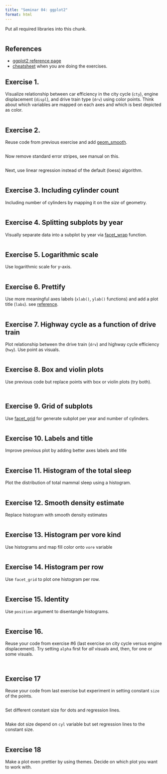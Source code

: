 ```yaml
---
title: "Seminar 04: ggplot2"
format: html
---
```


Put all required libraries into this chunk.
```r

```

## References

* [ggplot2 reference page](https://ggplot2.tidyverse.org/) 
* [cheatsheet](https://github.com/rstudio/cheatsheets/raw/master/data-visualization-2.1.pdf) when you are doing the exercises.


## Exercise 1.
Visualize relationship between car efficiency in the city cycle (`cty`), engine displacement (`displ`), and drive train type (`drv`) using color points. Think about which variables are mapped on each axes and which is best depicted as color.

```r
```

## Exercise 2.
Reuse code from previous exercise and add [geom_smooth](https://ggplot2.tidyverse.org/reference/geom_smooth.html).
```r
```

Now remove standard error stripes, see manual on this.
```r
```

Next, use linear regression instead of the default (loess) algorithm.
```r
```

## Exercise 3. Including cylinder count
Including number of cylinders by mapping it on the _size_ of geometry.
```r
```

## Exercise 4. Splitting subplots by year
Visually separate data into a subplot by year via [facet_wrap](https://ggplot2.tidyverse.org/reference/facet_wrap.html) function.
```r
```

## Exercise 5. Logarithmic scale
Use logarithmic scale for y-axis.
```r
```

## Exercise 6. Prettify
Use more meaningful axes labels (`xlab()`, `ylab()` functions) and add a plot title (`labs`). see [reference](https://ggplot2.tidyverse.org/reference/labs.html).

```r
```

## Exercise 7. Highway cycle as a function of drive train
Plot relationship between the drive train (`drv`) and highway cycle efficiency (`hwy`). Use point as visuals.

```r
```

## Exercise 8. Box and violin plots
Use previous code but replace points with box or violin plots (try both).

```r
```

```r
```

## Exercise 9. Grid of subplots
Use [facet_grid](https://ggplot2.tidyverse.org/reference/facet_grid.html) for generate subplot per year and number of cylinders.

```r
```

## Exercise 10. Labels and title
Improve previous plot by adding better axes labels and title

```r
```
## Exercise 11. Histogram of the total sleep
Plot the distribution of total mammal sleep using a histogram.

```r
```

## Exercise 12. Smooth density estimate 
Replace histogram with smooth density estimates

```r
```
## Exercise 13. Histogram per vore kind
Use histograms and map fill color onto `vore` variable

```r
```
## Exercise 14. Histogram per row
Use `facet_grid` to plot one histogram per row.

```r
```

## Exercise 15. Identity
Use `position` argument to disentangle histograms.

```r
```

## Exercise 16.
Reuse your code from exercise #6 (last exercise on city cycle versus engine displacement). Try setting `alpha` first for _all_ visuals and, then, for one or some visuals.

```r
```

```r
```

## Exercise 17
Reuse your code from last exercise but experiment in setting constant `size` of the points.

```r
```

Set different constant size for dots and regression lines.
```r
```

Make dot size depend on `cyl` variable but set regression lines to the constant size.
```r
```

## Exercise 18
Make a plot even prettier by using themes. Decide on which plot you want to work with.
```r
```

